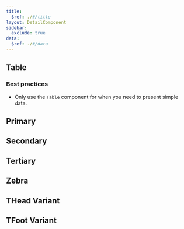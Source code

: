 ```yaml
---
title:
  $ref: ./#/title
layout: DetailComponent
sidebar:
  exclude: true
data:
  $ref: ./#/data
---
```


## Table

### Best practices

- Only use the `Table` component for when you need to present simple data.

## Primary

<LivePreview componentName="table" exampleName="Primary" />

## Secondary

<LivePreview componentName="table" exampleName="Secondary" />

## Tertiary

<LivePreview componentName="table" exampleName="Tertiary" />

## Zebra

<LivePreview componentName="table" exampleName="Zebra" />

## THead Variant

<LivePreview componentName="table" exampleName="THeadVariant" />

## TFoot Variant

<LivePreview componentName="table" exampleName="TFootVariant" />
